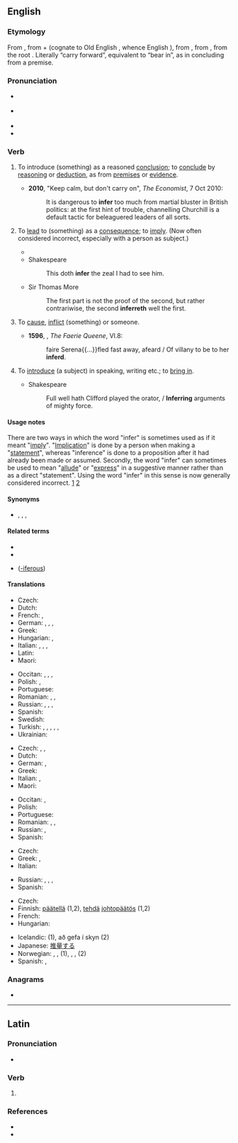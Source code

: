 ==English==

===Etymology===
{{PIE root|en|bʰer}}
From {{bor|en|la|inferō}}, from {{der|en|la|in-|id=in|gloss=in, at, on; into}} + {{der|en|la|ferō|gloss=bear, carry; suffer}} (cognate to Old English {{m|ang|beran}}, whence English {{m|en|bear}}), from {{der|en|itc-pro|*ferō}}, from {{der|en|ine-pro|*bʰéreti||to bear, carry}}, from the root {{m|ine-pro|*bʰer-}}. Literally “carry forward”, equivalent to “bear in”, as in concluding from a premise.

===Pronunciation===
* {{a|GenAm}} {{IPA|/ɪnˈfɝ/|lang=en}}
* {{a|RP}} {{IPA|/ɪnˈfɜː/|lang=en}}
* {{audio|en-us-infer.ogg|Audio (US)|lang=en}}
* {{rhymes|ɜː(ɹ)|lang=en}}

===Verb===
{{en-verb|inferr}}

# {{lb|en|transitive}} To introduce (something) as a reasoned [[conclusion]]; to [[conclude]] by [[reason]]ing or [[deduction]], as from [[premise]]s or [[evidence]]. {{defdate|from 16th c.}}
#* '''2010''', "Keep calm, but don't carry on", ''The Economist'', 7 Oct 2010:
#*: It is dangerous to '''infer''' too much from martial bluster in British politics: at the first hint of trouble, channelling Churchill is a default tactic for beleaguered leaders of all sorts.
# {{lb|en|transitive}} To [[lead]] to (something) as a [[consequence]]; to [[imply]]. (Now often considered incorrect, especially with a person as subject.) {{defdate|from 16th c.}}
#* {{RQ:Florio Montaigne Essayes|chapter=3|book=II|passage=These and a thousand like propositions, which concurre in this purpose, do evidently '''inferre''' {{transterm|sonnent|lang=frm}} some thing beyond patient expecting of death it selfe to be suffered in this life{{nb...}}.}}
#* Shakespeare
#*: This doth '''infer''' the zeal I had to see him.
#* Sir Thomas More
#*: The first part is not the proof of the second, but rather contrariwise, the second '''inferreth''' well the first.
# {{lb|en|obsolete}} To [[cause]], [[inflict]] (something) {{m|en|upon}} or {{m|en|to}} someone. {{defdate|16th-18th c.}}
#* '''1596''', {{w|Edmund Spenser}}, ''The Faerie Queene'', VI.8:
#*: faire Serena{{...}}fled fast away, afeard / Of villany to be to her '''inferd'''{{nb...}}.
# {{lb|en|obsolete}} To [[introduce]] (a subject) in speaking, writing etc.; to [[bring in]]. {{defdate|16th–18th c.}}
#* Shakespeare
#*: Full well hath Clifford played the orator, / '''Inferring''' arguments of mighty force.

====Usage notes====
There are two ways in which the word "infer" is sometimes used as if it meant "[[imply]]". "[[implication|Implication]]" is done by a person when making a "[[statement]]", whereas "inference" is done to a proposition after it had already been made or assumed. Secondly, the word "infer" can sometimes be used to mean "[[allude]]" or "[[express]]" in a suggestive manner rather than as a direct "statement". Using the word "infer" in this sense is now generally considered incorrect. [http://www.askoxford.com/betterwriting/classicerrors/confused/?view=uk] [http://englishplus.com/grammar/00000232.htm]

====Synonyms====
* {{l|en|assume}}, {{l|en|conclude}}, {{l|en|deduce}}, {{l|en|construe}}

====Related terms====
* {{l|en|inferable}}
* {{l|en|inference}}
* {{l|en|-ferous}} ([[-iferous]])

====Translations====
{{trans-top|(transitive) To conclude by reasoning or deduction, as from premises or evidence}}
* Czech: {{t|cs|vyvodit}}
* Dutch: {{t+|nl|concluderen}}
* French: {{t+|fr|déduire}}, {{t+|fr|inférer}}
* German: {{t+|de|schlussfolgern}}, {{t+|de|folgern}}, {{t+|de|schließen}}, {{t|de|Schlüsse ziehen}}
* Greek: {{t+|el|συμπεραίνω}}
* Hungarian: {{t+|hu|kikövetkeztet}}, {{t|hu|dedukál}}
* Italian: {{t+|it|inferire}}, {{t+|it|dedurre}}, {{t+|it|concludere}}, {{t+|it|infliggere}}
* Latin: {{t|la|coniecto}}
* Maori: {{t|mi|hīkaro}}
{{trans-mid}}
* Occitan: {{t|oc|inferir}}, {{t|oc|dedusir}}, {{t|oc|deduire}}, {{t|oc|dedurre}}
* Polish: {{t+|pl|wnioskować}}, {{t|pl|dedukować}}
* Portuguese: {{t+|pt|inferir}}
* Romanian: {{t+|ro|motiva}}, {{t+|ro|deduce}}, {{t+|ro|infera}}
* Russian: {{t+|ru|заключить|pf|sc=Cyrl}}, {{t|ru|сделать заключение|sc=Cyrl}}, {{t|ru|сделать вывод|sc=Cyrl}}, {{t+|ru|вывести|pf|sc=Cyrl}}
* Spanish: {{t+|es|inferir}}
* Swedish: {{t|sv|sluta sig till}}
* Turkish: {{t+|tr|anlam çıkarmak}}, {{t+|tr|anlamına gelmek}}, {{t+|tr|anlamak}}, {{t+|tr|mana çıkarmak}}, {{t|tr|manasına gelmek}}, {{t|tr|sonucunu çıkarmak}}
* Ukrainian: {{t|uk|робити висновок}}
{{trans-bottom}}

{{trans-top|(intransitive) To draw a conclusion (by reasoning)}}
* Czech: {{t|cs|vyvodit}}, {{t|cs|usoudit}}, {{t|cs|odvodit|pf}}
* Dutch: {{t+|nl|concluderen}}
* German: {{t+|de|schließen}}, {{t+|de|schlussfolgern}}
* Greek: {{t+|el|συμπεραίνω}}
* Italian: {{t+|it|concludere}}, {{t+|it|dedurre}}
* Maori: {{t|mi|hīkaro}}
{{trans-mid}}
* Occitan: {{t|oc|inferir}}, {{t|oc|dedusir}}
* Polish: {{t+|pl|wnioskować}}
* Portuguese: {{t+|pt|inferir}}
* Romanian: {{t+|ro|conchide}}, {{t+|ro|concluziona}}, {{t+|ro|infera}}
* Russian: {{t+|ru|заключать|impf|sc=Cyrl}}, {{t+|ru|делать вывод|sc=Cyrl}}
* Spanish: {{t+|es|inferir}}
{{trans-bottom}}

{{trans-top|To imply: to have as a necessary consequence}}
* Czech: {{t+|cs|dopadnout}}
* Greek: {{t+|el|υπονοώ}}, {{t+|el|υπαινίσσομαι}}
* Italian: {{t+|it|implicare}}
{{trans-mid}}
* Russian: {{t+|ru|предполагать|impf|sc=Cyrl}}, {{t+|ru|предположить|pf|sc=Cyrl}}, {{t+|ru|догадываться|impf|sc=Cyrl}}, {{t+|ru|догадаться|pf|sc=Cyrl}}
* Spanish: {{t+|es|inferir}}
{{trans-bottom}}

{{checktrans-top}}
* Czech: {{t|cs|usoudit}}
* Finnish: [[päätellä]] (1,2), [[tehdä]] [[johtopäätös]] (1,2)
* French: {{t+|fr|déduire}}
* Hungarian: {{t+|hu|kikövetkeztet}}
{{trans-mid}}
* Icelandic: {{t|is|álykta}} (1), að gefa í skyn (2)
* Japanese: [[推量]]する
* Norwegian: {{t|no|utlede}}, {{t+|no|konkludere}}, {{t+|no|slutte}} (1), {{t+|no|anta}}, {{t+|no|tenke}}, {{t|no|spekulere}} (2)
* Spanish: {{t+|es|argüir}}, {{t+|es|inferir}}
{{trans-bottom}}

===Anagrams===
* {{anagrams|en|a=efinr|finer|frine}}

----

==Latin==

===Pronunciation===
* {{la-IPA|īnfer}}

===Verb===
{{la-verb-form|īnfer}}

# {{inflection of|īnferō||2|s|pres|actv|impr|lang=la}}

===References===
* {{R:L&S}}
* {{R:Gaffiot}}